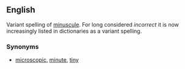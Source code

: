 ==English==

Variant spelling of [[minuscule]]. For long considered ''incorrect'' it is now increasingly listed in dictionaries as a variant spelling.
===Synonyms===
*[[microscopic]], [[minute]], [[tiny]]